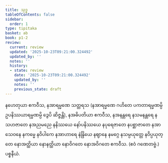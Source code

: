 ```yaml
---
title: သုဒ္ဓ
tableOfContents: false
sidebar:
  order: 1
type: tipitaka
basket: ab
book: p1-2
review:
  current: review
  updated: '2025-10-23T09:21:00.324492'
  updated_by: ''
  notes: ''
  history:
  - state: review
    date: '2025-10-23T09:21:00.324492'
    updated_by: ''
    notes: ''
    previous_state: draft
---
```



<ReviewStatus review={frontmatter.review} showDetails={true} />

<HypothesisAnnotation frontmatter={frontmatter} />

<DynamicBreadcrumb />

<Division number="54" book="p1-2" e="ch" v="37" p="403">

<Paragraph number="2588" book="p1-2">
နဟေတုယာ ဧကဝီသ, နအာရမ္မဏေ သတ္တရသ (နအာရမ္မဏေ ဂဟိတေ ပကတာရမ္မဏမ္ပိ ဥပနိဿယာရမ္မဏမ္ပိ ဒွေပိ ဆိဇ္ဇန္တိ), နအဓိပတိယာ ဧကဝီသ, နအနန္တရေ နသမနန္တရေ နသဟဇာတေ နအညမညေ နနိဿယေ နော်ပနိဿယေ နပုရေဇာတေ နပစ္ဆာဇာတေ နအာသေဝနေ နကမ္မေ နဝိပါကေ နအာဟာရေ နဲန္ဒြိယေ နဈာနေ နမဂ္ဂေ နသမ္ပယုတ္တေ နဝိပ္ပယုတ္တေ နောအတ္ထိယာ နောနတ္ထိယာ နောဝိဂတေ နောအဝိဂတေ ဧကဝီသ. (ဧဝံ ဂဏေတဗ္ဗံ.)

</Paragraph>
</Division>

<Paragraph number="2589" type="center" book="p1-2">
ပစ္စနီယံ.
</Paragraph>